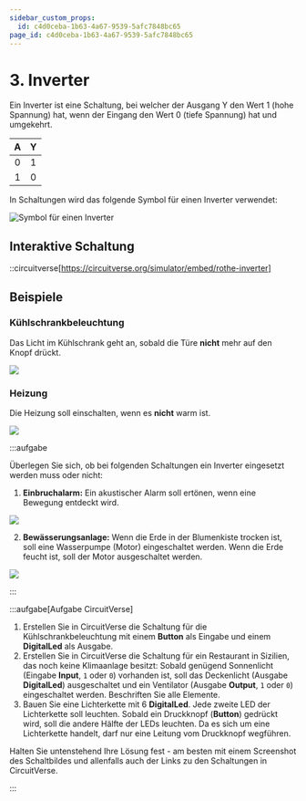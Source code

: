 ```yaml
---
sidebar_custom_props:
  id: c4d0ceba-1b63-4a67-9539-5afc7848bc65
page_id: c4d0ceba-1b63-4a67-9539-5afc7848bc65
---
```


# 3. Inverter

Ein Inverter ist eine Schaltung, bei welcher der Ausgang Y den Wert 1 (hohe Spannung) hat, wenn der Eingang den Wert 0 (tiefe Spannung) hat und umgekehrt.

<div className="slim-table">

|   A   |   Y   |
| :---: | :---: |
|   0   |   1   |
|   1   |   0   |
</div>

In Schaltungen wird das folgende Symbol für einen Inverter verwendet:

![Symbol für einen Inverter](images/03-inverter.svg)

## Interaktive Schaltung

::circuitverse[https://circuitverse.org/simulator/embed/rothe-inverter]

## Beispiele

### Kühlschrankbeleuchtung

Das Licht im Kühlschrank geht an, sobald die Türe **nicht** mehr auf den Knopf drückt.

![](images/03-fridge.svg)

### Heizung

Die Heizung soll einschalten, wenn es **nicht** warm ist.

![](images/03-heating.svg)

:::aufgabe
<Answer type="state" id="9d5358d9-dc2e-4377-8475-8bbcd736965d" />

Überlegen Sie sich, ob bei folgenden Schaltungen ein Inverter eingesetzt werden muss oder nicht:

1. **Einbruchalarm:** Ein akustischer Alarm soll ertönen, wenn eine Bewegung entdeckt wird.

  ![](images/03-ex-intruder-alarm.svg)

  <Answer type="text" id="b465efac-a164-41d7-bc27-6b78a98ad94a" />

2. **Bewässerungsanlage:** Wenn die Erde in der Blumenkiste trocken ist, soll eine Wasserpumpe (Motor) eingeschaltet werden. Wenn die Erde feucht ist, soll der Motor ausgeschaltet werden.

  ![](images/03-ex-irrigation.svg)

  <Answer type="text" id="2d562c57-6356-4dfd-a716-97ec2350abce" />

:::

:::aufgabe[Aufgabe CircuitVerse]
<Answer type="state" id="fa24c02b-9390-488c-853b-73ca8882173d" />

1. Erstellen Sie in CircuitVerse die Schaltung für die Kühlschrankbeleuchtung mit einem __Button__ als Eingabe und einem __DigitalLed__ als Ausgabe.
2. Erstellen Sie in CircuitVerse die Schaltung für ein Restaurant in Sizilien, das noch keine Klimaanlage besitzt: Sobald genügend Sonnenlicht (Eingabe __Input__, `1` oder `0`) vorhanden ist, soll das Deckenlicht (Ausgabe __DigitalLed__) ausgeschaltet und ein Ventilator (Ausgabe __Output__, `1` oder `0`) eingeschaltet werden. Beschriften Sie alle Elemente.
3. Bauen Sie eine Lichterkette mit 6 __DigitalLed__. Jede zweite LED der Lichterkette soll leuchten. Sobald ein Druckknopf (__Button__) gedrückt wird, soll die andere Hälfte der LEDs leuchten. Da es sich um eine Lichterkette handelt, darf nur eine Leitung vom Druckknopf wegführen.

Halten Sie untenstehend Ihre Lösung fest - am besten mit einem Screenshot des Schaltbildes und allenfalls auch der Links zu den Schaltungen in CircuitVerse.

<Answer type="text" id="becb4981-e295-403c-9189-c5708205e209" />
:::
